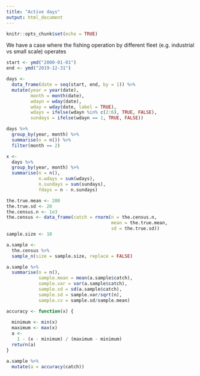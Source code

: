 ```yaml
---
title: "Active days"
output: html_document
---
```


```r
knitr::opts_chunk$set(echo = TRUE)
```

We have a case where the fishing operation by different fleet (e.g. industrial vs small scale) operates

```r
start <- ymd("2000-01-01")
end <- ymd("2019-12-31")

days <- 
  data_frame(date = seq(start, end, by = 1)) %>% 
  mutate(year = year(date),
         month = month(date),
         wdayn = wday(date),
         wday = wday(date, label = TRUE),
         wdays = ifelse(wdayn %in% c(2:6), TRUE, FALSE),
         sundays = ifelse(wdayn == 1, TRUE, FALSE))

days %>%
  group_by(year, month) %>% 
  summarise(n = n()) %>% 
  filter(month == 2)

x <-
  days %>%
  group_by(year, month) %>% 
  summarise(n = n(),
            n.wdays = sum(wdays),
            n.sundays = sum(sundays),
            fdays = n - n.sundays)
```

```r
the.true.mean <- 200
the.true.sd <- 20
the.census.n <- 1e3
the.census <- data_frame(catch = rnorm(n = the.census.n,
                                       mean = the.true.mean,
                                       sd = the.true.sd))
sample.size <- 10

a.sample <-
  the.census %>% 
  sample_n(size = sample.size, replace = FALSE)

a.sample %>% 
  summarise(n = n(),
            sample.mean = mean(a.sample$catch),
            sample.var = var(a.sample$catch),
            sample.sd = sd(a.sample$catch),
            sample.sd = sample.var/sqrt(n),
            sample.cv = sample.sd/sample.mean)

accuracy <- function(x) {
  
  minimum <- min(x)
  maximum <- max(x)
  a <-
    1 - (x - minimum) / (maximum - minimum)
  return(a)
}

a.sample %>% 
  mutate(a = accuracy(catch))
```

```r

```

```r

```

```r

```

